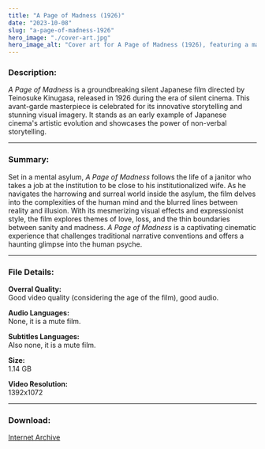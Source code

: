 ```yaml
---
title: "A Page of Madness (1926)"
date: "2023-10-08"
slug: "a-page-of-madness-1926"
hero_image: "./cover-art.jpg"
hero_image_alt: "Cover art for A Page of Madness (1926), featuring a man and a woman in a dark mental asylum corridor."
---
```


### **Description:**

*A Page of Madness* is a groundbreaking silent Japanese film directed by Teinosuke Kinugasa, released in 1926 during the era of silent cinema. This avant-garde masterpiece is celebrated for its innovative storytelling and stunning visual imagery. It stands as an early example of Japanese cinema's artistic evolution and showcases the power of non-verbal storytelling.

***

### **Summary:**

Set in a mental asylum, *A Page of Madness* follows the life of a janitor who takes a job at the institution to be close to his institutionalized wife. As he navigates the harrowing and surreal world inside the asylum, the film delves into the complexities of the human mind and the blurred lines between reality and illusion. With its mesmerizing visual effects and expressionist style, the film explores themes of love, loss, and the thin boundaries between sanity and madness. *A Page of Madness* is a captivating cinematic experience that challenges traditional narrative conventions and offers a haunting glimpse into the human psyche.

***

### **File Details:**

**Overral Quality:**\
Good video quality (considering the age of the film), good audio.

**Audio Languages:**\
None, it is a mute film.

**Subtitles Languages:**\
Also none, it is a mute film.

**Size:**\
1.14 GB

**Video Resolution:**\
1392x1072

***

### **Download:**

<a href="https://archive.org/details/APOM1926" target="_blank">Internet Archive</a>